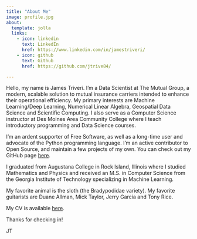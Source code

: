 ```yaml
---
title: "About Me"
image: profile.jpg
about:
  template: jolla
  links:
    - icon: linkedin
      text: LinkedIn
      href: https://www.linkedin.com/in/jamestriveri/
    - icon: github
      text: Github
      href: https://github.com/jtrive84/

---
```

Hello, my name is James Triveri. I'm a Data Scientist at The Mutual Group, a 
modern, scalable solution to mutual insurance carriers intended to enhance their 
operational efficiency. My primary interests are Machine Learning/Deep Learning, 
Numerical Linear Algebra, Geospatial Data Science and Scientific Computing. I 
also serve as a Computer Science instructor at Des Moines Area Community 
College where I teach introductory programming and Data Science courses. 

I'm an ardent supporter of Free Software, as well as a long-time user and 
advocate of the Python programming language. I'm an active contributor to 
Open Source, and maintain a few projects of my own. You can check out my 
GitHub page [here](https://github.com/jtrive84).

I graduated from Augustana College in Rock Island, Illinois where I studied 
Mathematics and Physics and received an M.S. in Computer Science from the 
Georgia Institute of Technology specializing in Machine Learning.

My favorite animal is the sloth (the Bradypodidae variety). My favorite 
guitarists are Duane Allman, Mick Taylor, Jerry Garcia and Tony Rice. 

My CV is available [here](https://drive.google.com/uc?export=view&id=1da22ySY0NbjjwEQLXAq_UEV3KRTTOtEC).

Thanks for checking in!

JT

